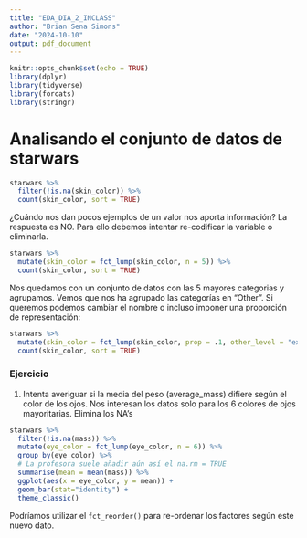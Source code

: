 ```yaml
---
title: "EDA_DIA_2_INCLASS"
author: "Brian Sena Simons"
date: "2024-10-10"
output: pdf_document
---
```


```r
knitr::opts_chunk$set(echo = TRUE)
library(dplyr)
library(tidyverse)
library(forcats)
library(stringr)
```


# Analisando el conjunto de datos de starwars
```r
starwars %>%
  filter(!is.na(skin_color)) %>%
  count(skin_color, sort = TRUE)
```

¿Cuándo nos dan pocos ejemplos de un valor nos aporta información? 
La respuesta es NO. Para ello debemos intentar re-codificar la variable o eliminarla.

```r
starwars %>%
  mutate(skin_color = fct_lump(skin_color, n = 5)) %>%
  count(skin_color, sort = TRUE)
```

Nos quedamos con un conjunto de datos con las 5 mayores categorias y agrupamos.
Vemos que nos ha agrupado las categorías en "Other". Si queremos podemos cambiar
el nombre o incluso imponer una proporción de representación:

```r
starwars %>%
  mutate(skin_color = fct_lump(skin_color, prop = .1, other_level = "extra")) %>%
  count(skin_color, sort = TRUE)
```

### Ejercicio
1. Intenta averiguar si la media del peso (average_mass) difiere según el color de 
los ojos. Nos interesan los datos solo para los 6 colores de ojos mayoritarias. 
Elimina los NA's
```r
starwars %>%
  filter(!is.na(mass)) %>%
  mutate(eye_color = fct_lump(eye_color, n = 6)) %>% 
  group_by(eye_color) %>%
  # La profesora suele añadir aún así el na.rm = TRUE
  summarise(mean = mean(mass)) %>% 
  ggplot(aes(x = eye_color, y = mean)) +
  geom_bar(stat="identity") + 
  theme_classic()
```

Podríamos utilizar el `fct_reorder()` para re-ordenar los factores según este 
nuevo dato.